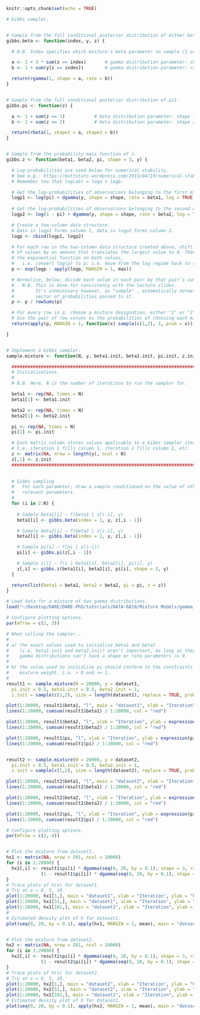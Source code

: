 

```r

knitr::opts_chunk$set(echo = TRUE)

```


```r

# Gibbs sampler.


# Sample from the full conditional posterior distribution of either beta1 or beta2.
gibbs.beta <- function(index, y, z) {

  # N.B. Index specifies which mixture's beta parameter to sample (1 or 2).

  a <- 1 + 3 * sum(z == index)       # gamma distribution parameter: shape
  b <- 1 + sum(y[z == index])        # gamma distribution parameter: rate

  return(rgamma(1, shape = a, rate = b))
}


# Sample from the full conditional posterior distribution of pi1.
gibbs.pi <- function(z) {

  a <- 1 + sum(z == 1)           # beta distribution parameter: shape 1
  b <- 1 + sum(z == 2)           # beta distribution parameter: shape 2

  return(rbeta(1, shape1 = a, shape2 = b))
}


# Sample from the probability mass function of z.
gibbs.z <- function(beta1, beta2, pi, shape = 3, y) {

  # Log-probabilities are used below for numerical stability.
  # See e.g.: https://mattstats.wordpress.com/2013/04/19/numerical-stability/
  # Remember too that log(ab) = loga + logb.

  # Get the log-probabilities of observations belonging to the first mixture component.
  logp1 <- log(pi) + dgamma(y, shape = shape, rate = beta1, log = TRUE)         # dgamma; density function of the gamma distribution.
                                                                                # Setting log = TRUE returns probabilities p as log(p).
  # Get the log-probabilities of observations belonging to the second mixture component.
  logp2 <- log(1 - pi) + dgamma(y, shape = shape, rate = beta2, log = TRUE)

  # Create a two-column data structure.
  # Data in logp1 forms column 1, data in logp2 forms column 2.
  logp <- cbind(logp1, logp2)                                                   # Column bind; cbind(my_data, new_column).

  # For each row in the two-column data structure created above, shift the pair
  # of values by an amount that translates the largest value to 0. Then, perform
  # the exponential function on both values,
  #   i.e. convert log(p) to p; i.e. move from the log regime back to regular probabilities.
  p <- exp(logp - apply(logp, MARGIN = 1, max))                                 # apply; apply the max function to data in logp, by rows.

  # Normalise, below; divide each value in each pair by that pair's sum.
  #   N.B. This is done for consistency with the lecture slides.
  #        It's unnecessary however, as "sample" , automatically normalises a
  #        vector of probabilities passed to it.
  p <- p / rowSums(p)

  # For every row in p, choose a mixture designation, either "1" or "2".
  # Use the pair of row values as the probabilities of choosing each mixture designation.
  return(apply(p, MARGIN = 1, function(x) sample(c(1,2), 1, prob = x)))

}


# Implement a Gibbs sampler.
sample.mixture <- function(N, y, beta1.init, beta2.init, pi.init, z.init) {

  ##############################################################################
  # Initialisations.
  #
  # N.B. Here, N is the number of iterations to run the sampler for.

  beta1 <- rep(NA, times = N)
  beta1[1] <- beta1.init

  beta2 <- rep(NA, times = N)
  beta2[1] <- beta2.init

  pi <- rep(NA, times = N)
  pi[1] <- pi.init

  # Each matrix column stores values applicable to a Gibbs sampler iteration.
  # I.e. iteration 1 fills column 1, iteration 2 fills column 2, etc.
  z <- matrix(NA, nrow = length(y), ncol = N)
  z[,1] <- z.init
  ##############################################################################

  
  # Gibbs sampling
  #   For each parameter, draw a sample conditioned on the value of other
  #   relevant parameters.
  #
  for (i in 2:N) {
    
    # Sample beta1[i] ~ f(beta1 | z[i-1], y)
    beta1[i] <- gibbs.beta(index = 1, y, z[,i - 1])

    # Sample beta2[i] ~ f(beta2 | z[i-1], y)
    beta2[i] <- gibbs.beta(index = 2, y, z[,i - 1])

    # Sample pi[i] ~ f(pi | z[i-1])
    pi[i] <- gibbs.pi(z[,i - 1])

    # Sample z[i] ~ f(z | beta1[i], beta2[i], pi[i], y)
    z[,i] <- gibbs.z(beta1[i], beta2[i], pi[i], shape = 3, y)
  }

  return(list(beta1 = beta1, beta2 = beta2, pi = pi, z = z))
}

```


```r

# Load data for a mixture of two gamma distributions.
load("~/Desktop/DARE/DARE-PhD/tutorials/DATA-6810/Mixture Models/gamma_mixture.Rdata")

# Configure plotting options.
par(mfrow = c(2, 3))

# When calling the sampler...
#
# a) the exact values used to initialise beta1 and beta2
#    (i.e. beta1.init and beta2.init) aren't important, as long as they're > 0;
#    gamma distributions can't have a shape or rate parameters <= 0.
#
# b) the value used to initialise pi should conform to the constraints of a
#    mixture weight, i.e. > 0 and <= 1.
#
result1 <- sample.mixture(N = 20000, y = dataset1,
  pi.init = 0.5, beta1.init = 0.5, beta2.init = 1,
  z.init = sample(c(1,2), size = length(dataset1), replace = TRUE, prob = c(0.5, 0.5)))

plot(1:20000, result1$beta1, "l", main = "dataset1", xlab = "Iteration", ylab = expression(beta[1]))
lines(1:20000, cumsum(result1$beta1) / 1:20000, col = "red")

plot(1:20000, result1$beta2, "l", xlab = "Iteration", ylab = expression(beta[2]))
lines(1:20000, cumsum(result1$beta2) / 1:20000, col = "red")

plot(1:20000, result1$pi, "l", xlab = "Iteration", ylab = expression(pi[1]))
lines(1:20000, cumsum(result1$pi) / 1:20000, col = "red")


result2 <- sample.mixture(N = 20000, y = dataset2,
  pi.init = 0.5, beta1.init = 0.5, beta2.init = 1,
  z.init = sample(c(1,2), size = length(dataset2), replace = TRUE, prob = c(0.5, 0.5)))

plot(1:20000, result2$beta1, "l", main = "dataset2", xlab = "Iteration", ylab = expression(beta[1]))
lines(1:20000, cumsum(result2$beta1) / 1:20000, col = "red")

plot(1:20000, result2$beta2, "l", xlab = "Iteration", ylab = expression(beta[2]))
lines(1:20000, cumsum(result2$beta2) / 1:20000, col = "red")

plot(1:20000, result2$pi, "l", xlab = "Iteration", ylab = expression(pi[1]))
lines(1:20000, cumsum(result2$pi) / 1:20000, col = "red")

```


```r

# Configure plotting options.
par(mfrow = c(2, 4))


# Plot the mixture from dataset1.
hx1 <- matrix(NA, nrow = 201, ncol = 20000)
for (i in 1:20000) {
  hx1[,i] <- result1$pi[i] * dgamma(seq(0, 20, by = 0.1), shape = 3, rate = result1$beta1[i]) +
             (1 - result1$pi[i]) * dgamma(seq(0, 20, by = 0.1), shape = 3, rate = result1$beta2[i])
}
# Trace plots of h(x) for dataset1.
# Try at x = 0, 5, 10.
plot(1:20000, hx1[1,], main = "dataset1", xlab = "Iteration", ylab = "h(x), x = 0", "l")   # Use "l" for a line plot.
plot(1:20000, hx1[51,], main = "dataset1", xlab = "Iteration", ylab = "h(x), x = 5", "l")
plot(1:20000, hx1[101,], main = "dataset1", xlab = "Iteration", ylab = "h(x), x = 10", "l")
#
# Estimated density plot of h for dataset1.
plot(seq(0, 20, by = 0.1), apply(hx1, MARGIN = 1, mean), main = "dataset1", xlab = "x", ylab = "density", "l")   # apply; apply the mean function to hx1, by rows.


# Plot the mixture from dataset2.
hx2 <- matrix(NA, nrow = 201, ncol = 20000)
for (i in 1:20000) {
  hx2[,i] <- result2$pi[i] * dgamma(seq(0, 20, by = 0.1), shape = 3, rate = result2$beta1[i]) +
             (1 - result2$pi[i]) * dgamma(seq(0, 20, by = 0.1), shape = 3, rate = result2$beta2[i])
}
# Trace plots of h(x) for dataset2.
# Try at x = 0, 5, 10.
plot(1:20000, hx2[1,], main = "dataset2", xlab = "Iteration", ylab = "h(x), x = 0", "l")   # Use "l" for a line plot.
plot(1:20000, hx2[51,], main = "dataset2", xlab = "Iteration", ylab = "h(x), x = 5", "l")   # Use "l" for a line plot.
plot(1:20000, hx2[101,], main = "dataset2", xlab = "Iteration", ylab = "h(x), x = 10", "l")
# Estimated density plot of h for dataset2.
plot(seq(0, 20, by = 0.1), apply(hx2, MARGIN = 1, mean), main = "dataset2", xlab = "x", ylab = "density", "l")   # apply; apply the max function to hx2, by rows.

```
